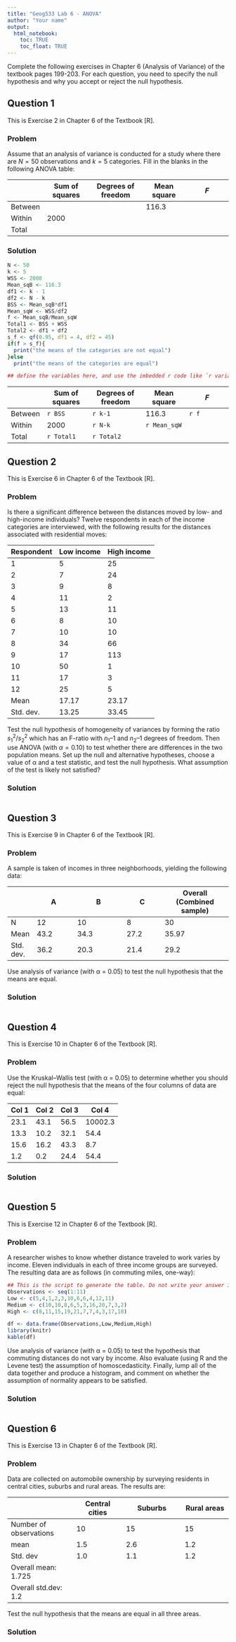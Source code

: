 ```yaml
---
title: "Geog533 Lab 6 - ANOVA"
author: "Your name"
output: 
  html_notebook:
    toc: TRUE
    toc_float: TRUE
---
```


Complete the following exercises in Chapter 6 (Analysis of Variance) of the textbook pages 199-203. For each question, you need to specify the null hypothesis and why you accept or reject the null hypothesis.


## Question 1
This is Exercise 2 in Chapter 6 of the Textbook [R].

### Problem
Assume that an analysis of variance is conducted for a study where there are $N = 50$ observations and $k = 5$ categories. Fill in the blanks in the following ANOVA table:

|          | Sum of squares  | Degrees of freedom |  Mean square   |       *F*       |
|----------|-----------------|--------------------|----------------|-----------------|
| Between  |                 |                    |      116.3     |                 |
| Within   |       2000      |                    |                |                 |
| Total    |                 |                    |                |                 |


### Solution
```r
N <- 50
k <- 5
WSS <- 2000
Mean_sqB <- 116.3
df1 <- k - 1
df2 <- N - k
BSS <- Mean_sqB*df1
Mean_sqW <- WSS/df2
f <- Mean_sqB/Mean_sqW
Total1 <- BSS + WSS
Total2 <- df1 + df2
s_f <- qf(0.95, df1 = 4, df2 = 45)
if(f > s_f){
  print("the means of the categories are not equal")
}else
  print("the means of the categories are equal")

## define the variables here, and use the imbedded r code like `r variable` to fill in the blanks.  

```

|          | Sum of squares  | Degrees of freedom |  Mean square   |       *F*       |
|----------|-----------------|--------------------|----------------|-----------------|
| Between  |    `r BSS`             |        `r k-1`     |      116.3     |     `r f`            |
| Within   |       2000      |        `r N-k`     |            `r Mean_sqW`    |                 |
| Total    |       `r Total1`          |         `r Total2`           |                |                 |




## Question 2
This is Exercise 6 in Chapter 6 of the Textbook [R].

### Problem 
Is there a significant difference between the distances moved by low- and high-income individuals? Twelve respondents in each of the income categories are interviewed, with the following results for the distances associated with residential moves:

| Respondent  | Low income  | High income |
|-------------|-------------|-------------|
|     1       |      5      |     25      |
|     2       |      7      |     24      |
|     3       |      9      |     8       |
|     4       |      11     |     2       |
|     5       |      13     |     11      |
|     6       |      8      |     10      |
|     7       |      10     |     10      |
|     8       |      34     |     66      |
|     9       |      17     |     113     |
|     10      |      50     |     1       |
|     11      |      17     |     3       |
|     12      |      25     |     5       |
|     Mean    |      17.17  |     23.17   |
|  Std. dev.  |      13.25  |     33.45   |


Test the null hypothesis of homogeneity of variances by forming the ratio $s_1^2 / s_2^2$ which has an F-ratio with $n_1 – 1$ and $n_2 – 1$ degrees of freedom. Then use ANOVA (with $\alpha = 0.10$) to test whether there are differences in the two population means. Set up the null and alternative hypotheses, choose a value of α and a test statistic, and test the null hypothesis. What assumption of the test is likely not satisfied?

### Solution
```r

```


## Question 3
This is Exercise 9 in Chapter 6 of the Textbook [R].

### Problem
A sample is taken of incomes in three neighborhoods, yielding the following data: 

|          |        A        |          B         |       C        | Overall (Combined sample) |
|----------|-----------------|--------------------|----------------|---------------------------|
| N        |        12       |          10        |        8       |             30            |
| Mean     |       43.2      |          34.3      |        27.2    |             35.97         |
| Std. dev.|       36.2      |          20.3      |        21.4    |             29.2          |


Use analysis of variance (with α = 0.05) to test the null hypothesis that the means are equal.


### Solution
```r

```



## Question 4
This is Exercise 10 in Chapter 6 of the Textbook [R].

### Problem
Use the Kruskal–Wallis test (with α = 0.05) to determine whether you should reject the null hypothesis that the means of the four columns of data are equal:

|   Col 1  |       Col 2     |        Col 3       |       Col 4    |
|----------|-----------------|--------------------|----------------|
|   23.1   |       43.1      |        56.5        |       10002.3  |
|   13.3   |       10.2      |        32.1        |       54.4     |
|   15.6   |       16.2      |        43.3        |       8.7      |
|   1.2    |       0.2       |        24.4        |       54.4     |


### Solution
```r

```


## Question 5
This is Exercise 12 in Chapter 6 of the Textbook [R].

### Problem
A researcher wishes to know whether distance traveled to work varies by income. Eleven individuals in each of three income groups are surveyed. The resulting data are as follows (in commuting miles, one-way):

```r
## This is the script to generate the table. Do not write your answer inside in this block.
Observations <- seq(1:11)
Low <- c(5,4,1,2,3,10,6,6,4,12,11)
Medium <- c(10,10,8,6,5,3,16,20,7,3,2)
High <- c(8,11,15,19,21,7,7,4,3,17,18)

df <- data.frame(Observations,Low,Medium,High)
library(knitr)
kable(df)
```

Use analysis of variance (with α = 0.05) to test the hypothesis that commuting distances do not vary by income. Also evaluate (using R and the Levene test) the assumption of homoscedasticity. Finally, lump all of the data together and produce a histogram, and comment on whether the assumption of normality appears to be satisfied.


### Solution
```r

```


## Question 6
This is Exercise 13 in Chapter 6 of the Textbook [R].

### Problem
Data are collected on automobile ownership by surveying residents in central cities, suburbs and rural areas. The results are:

|                      | Central cities  |      Suburbs       |  Rural areas   |
|----------------------|-----------------|--------------------|----------------|
|Number of observations|      10         |        15          |       15       |
|      mean            |      1.5        |        2.6         |       1.2      |
|      Std. dev        |      1.0        |        1.1         |       1.2      |  
|Overall mean: 1.725   |                 |                    |                |  
|Overall std.dev: 1.2  |                 |                    |                |   


Test the null hypothesis that the means are equal in all three areas.

### Solution
```r

```

